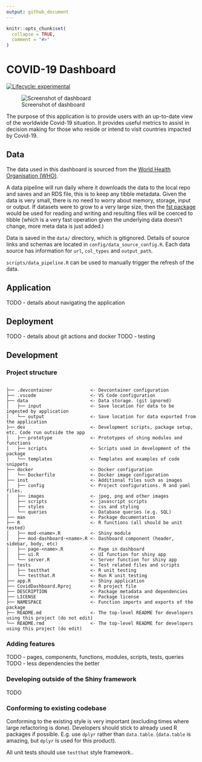 ```yaml
---
output: github_document
---
```


<!-- README.md is generated from README.Rmd. Please edit that file -->

```r
knitr::opts_chunk$set(
  collapse = TRUE,
  comment = "#>"
)
```

# COVID-19 Dashboard

<!-- badges: start -->
[![Lifecycle: experimental](https://img.shields.io/badge/lifecycle-experimental-orange.svg)](https://lifecycle.r-lib.org/articles/stages.html#experimental)
<!-- badges: end -->

![Screenshot of dashboard](inst/images/snapshot-sm.png)

The purpose of this application is to provide users with an up-to-date view of the worldwide Covid-19 situation. 
It provides useful metrics to assist in decision making for those who reside or intend to visit countries impacted by Covid-19.

## Data
The data used in this dashboard is sourced from the [World Health Organisation (WHO)](https://covid19.who.int/data).

A data pipeline will run daily where it downloads the data to the local repo
and saves and an RDS file, this is to keep any tibble metadata. Given the data
is very small, there is no need to worry about memory, storage, input or output.
If datasets were to grow to a very large size, then the 
[fst package](https://www.fstpackage.org/) would be used for reading and writing
and resulting files will be coerced to tibble (which is a very fast operation 
given the underlying data doesn't change, more meta data is just added.)

Data is saved in the `data/` directory, which is gitignored. Details of source
links and schemas are located in `config/data_source_config.R`. Each data source
has information for `url`, `col_types` and `output_path`.

`scripts/data_pipeline.R` can be used to manually trigger the refresh of the 
data.

## Application
TODO - details about navigating the application

## Deployment
TODO - details about git actions and docker
TODO - testing

## Development

### Project structure
```

├── .devcontainer              <- Devcontainer configuration
├── .vscode                    <- VS Code configuration
├── data                       <- Data storage. (git ignored)
│   ├── input                  <- Save location for data to be ingested by application
│   └── output                 <- Save location for data exported from the application
├── dev                        <- Development scripts, package setup, etc. Code run outside the app
│   ├── prototype              <- Prototypes of shing modules and functions 
│   ├── scripts                <- Scripts used in development of the package
│   └── templates              <- Templates and examples of code snippets
├── docker                     <- Docker configuration
│   └── Dockerfile             <- Docker image configuration
├── inst                       <- Additional files such as images
│   ├── config                 <- Project configurations. R and yaml files.
│   ├── images                 <- jpeg, png and other images 
│   ├── scripts                <- javascript scripts
│   ├── styles                 <- css and styling
│   └── queries                <- Database queries (e.g. SQL)
├── man                        <- Package documentation
├── R                          <- R functions (all should be unit tested)
│   ├── mod-<name>.R           <- Shiny module
│   ├── mod-dashboard-<name>.R <- Dashboard component (header, sidebar, body, etc)
│   ├── page-<name>.R          <- Page in dashboard
│   ├── ui.R                   <- UI function for shiny app
│   └── server.R               <- Server function for shiny app
├── tests                      <- Test related files and scripts
│   ├── testthat               <- R unit testing
│   └── testthat.R             <- Run R unit testing
├── app.R                      <- Shiny application
├── CovidDashboard.Rproj       <- R project file
├── DESCRIPTION                <- Package metadata and dependencies
├── LICENSE                    <- Package license
├── NAMESPACE                  <- Function imports and exports of the package
├── README.md                  <- The top-level README for developers using this project (do not edit)
└── README.rmd                 <- The top-level README for developers using this project (do edit)
```

### Adding features
TODO - pages, components, functions, modules, scripts, tests, queries
TODO - less dependencies the better

### Developing outside of the Shiny framework
TODO

### Conforming to existing codebase
Conforming to the existing style is very important (excluding times where large
refactoring is done). Developers should stick to already used R packages if 
possible. E.g. use `dplyr` rather than `data.table`. (`data.table` is amazing, 
but `dplyr` is used for this product).

All unit tests should use `testthat` style framework..
